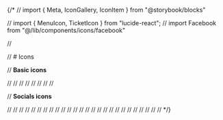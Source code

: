 {/* // import { Meta, IconGallery, IconItem } from "@storybook/blocks"

// import { MenuIcon, TicketIcon } from "lucide-react";
// import Facebook from "@/lib/components/icons/facebook"

// <Meta title="Theme/Icons" />

// # Icons

// **Basic icons**

// <IconGallery>
//   <IconItem name="Menu">
//     <MenuIcon className="text-white" />
//   </IconItem>
//   <IconItem name="TicketIcon">
//     <TicketIcon className="text-white" />
//   </IconItem>
// </IconGallery>

// **Socials icons**

// <IconGallery>
//   <IconItem name="Facebook">
//     <Facebook />
//   </IconItem>
//   <IconItem name="Instagram">
//     <Instagram />
//   </IconItem>
//   <IconItem name="Soundcloud">
//     <Soundcloud />
//   </IconItem>
//   <IconItem name="Spotify">
//     <Spotify />
//   </IconItem>
//   <IconItem name="Thread">
//     <Thread />
//   </IconItem>
//   <IconItem name="Tiktok">
//     <Tiktok />
//   </IconItem>
//   <IconItem name="Twitter">
//     <Twitter />
//   </IconItem>
//   <IconItem name="Youtube">
//     <Youtube />
//   </IconItem>
// </IconGallery> */}